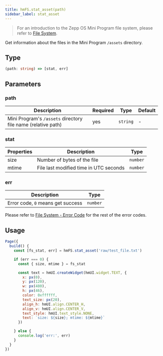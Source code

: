 ```yaml
---
title: hmFS.stat_asset(path)
sidebar_label: stat_asset
---
```


> For an introduction to the Zepp OS Mini Program file system, please refer to [File System](../../../guides/framework/device/fs.md).

Get information about the files in the Mini Program `/assets` directory.

## Type

```ts
(path: string) => [stat, err]
```

## Parameters

### path

| Description                                       | Required | Type     | Default |
| ------------------------------------------------- | -------- | -------- | ------- |
| Mini Program's `/assets` directory file name (relative path) | yes      | `string` | -       |

### stat

| Properties | Description                            | Type     |
| ---------- | -------------------------------------- | -------- |
| size       | Number of bytes of the file            | `number` |
| mtime      | File last modified time in UTC seconds | `number` |

### err

| Description                       | Type     |
| --------------------------------- | -------- |
| Error code, `0` means get success | `number` |

Please refer to [File System - Error Code](../../../guides/framework/device/fs.md#error-code) for the rest of the error codes.

## Usage

```js
Page({
  build() {
    const [fs_stat, err] = hmFS.stat_asset('raw/test_file.txt')

    if (err === 0) {
      const { size, mtime } = fs_stat

      const text = hmUI.createWidget(hmUI.widget.TEXT, {
        x: px(0),
        y: px(120),
        w: px(480),
        h: px(46),
        color: 0xffffff,
        text_size: px(20),
        align_h: hmUI.align.CENTER_H,
        align_v: hmUI.align.CENTER_V,
        text_style: hmUI.text_style.NONE,
        text: `size: ${size}; mtime: ${mtime}`
      })

    } else {
      console.log('err:', err)
    }
  }
})
```
